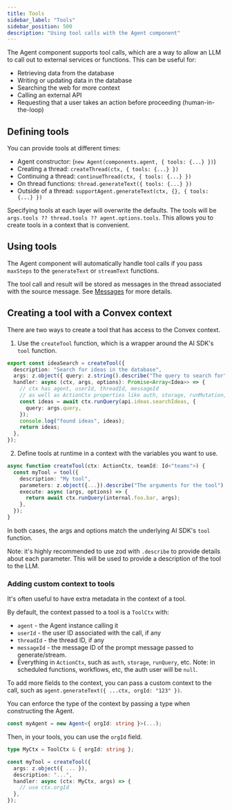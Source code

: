```yaml
---
title: Tools
sidebar_label: "Tools"
sidebar_position: 500
description: "Using tool calls with the Agent component"
---
```


The Agent component supports tool calls, which are a way to allow an LLM to call
out to external services or functions. This can be useful for:

- Retrieving data from the database
- Writing or updating data in the database
- Searching the web for more context
- Calling an external API
- Requesting that a user takes an action before proceeding (human-in-the-loop)

## Defining tools

You can provide tools at different times:

- Agent constructor: (`new Agent(components.agent, { tools: {...} })`)
- Creating a thread: `createThread(ctx, { tools: {...} })`
- Continuing a thread: `continueThread(ctx, { tools: {...} })`
- On thread functions: `thread.generateText({ tools: {...} })`
- Outside of a thread: `supportAgent.generateText(ctx, {}, { tools: {...} })`

Specifying tools at each layer will overwrite the defaults. The tools will be
`args.tools ?? thread.tools ?? agent.options.tools`. This allows you to create
tools in a context that is convenient.

## Using tools

The Agent component will automatically handle tool calls if you pass `maxSteps`
to the `generateText` or `streamText` functions.

The tool call and result will be stored as messages in the thread associated
with the source message. See [Messages](./messages.mdx) for more details.

## Creating a tool with a Convex context

There are two ways to create a tool that has access to the Convex context.

1. Use the `createTool` function, which is a wrapper around the AI SDK's `tool`
   function.

```ts
export const ideaSearch = createTool({
  description: "Search for ideas in the database",
  args: z.object({ query: z.string().describe("The query to search for") }),
  handler: async (ctx, args, options): Promise<Array<Idea>> => {
    // ctx has agent, userId, threadId, messageId
    // as well as ActionCtx properties like auth, storage, runMutation, and runAction
    const ideas = await ctx.runQuery(api.ideas.searchIdeas, {
      query: args.query,
    });
    console.log("found ideas", ideas);
    return ideas;
  },
});
```

2. Define tools at runtime in a context with the variables you want to use.

```ts
async function createTool(ctx: ActionCtx, teamId: Id<"teams">) {
  const myTool = tool({
    description: "My tool",
    parameters: z.object({...}).describe("The arguments for the tool"),
    execute: async (args, options) => {
      return await ctx.runQuery(internal.foo.bar, args);
    },
  });
}
```

In both cases, the args and options match the underlying AI SDK's `tool`
function.

Note: it's highly recommended to use zod with `.describe` to provide details
about each parameter. This will be used to provide a description of the tool to
the LLM.

### Adding custom context to tools

It's often useful to have extra metadata in the context of a tool.

By default, the context passed to a tool is a `ToolCtx` with:

- `agent` - the Agent instance calling it
- `userId` - the user ID associated with the call, if any
- `threadId` - the thread ID, if any
- `messageId` - the message ID of the prompt message passed to generate/stream.
- Everything in `ActionCtx`, such as `auth`, `storage`, `runQuery`, etc.
  Note: in scheduled functions, workflows, etc, the auth user will be `null`.

To add more fields to the context, you can pass a custom context to the call,
such as `agent.generateText({ ...ctx, orgId: "123" })`.

You can enforce the type of the context by passing a type when constructing the
Agent.

```ts
const myAgent = new Agent<{ orgId: string }>(...);
```

Then, in your tools, you can use the `orgId` field.

```ts
type MyCtx = ToolCtx & { orgId: string };

const myTool = createTool({
  args: z.object({ ... }),
  description: "...",
  handler: async (ctx: MyCtx, args) => {
    // use ctx.orgId
  },
});
```
